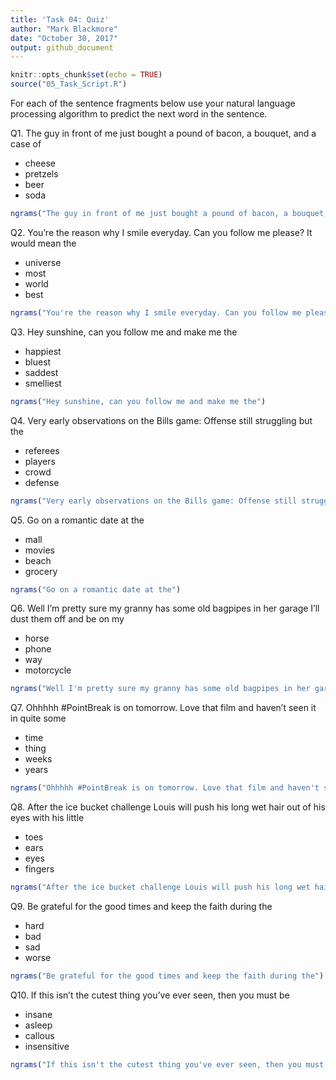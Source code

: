 ```yaml
---
title: 'Task 04: Quiz'
author: "Mark Blackmore"
date: "October 30, 2017"
output: github_document
---
```


```r
knitr::opts_chunk$set(echo = TRUE)
source("05_Task_Script.R")
```

For each of the sentence fragments below use your natural language processing algorithm to predict the next word in the sentence.

Q1. The guy in front of me just bought a pound of bacon, a bouquet, and a case of  

  * cheese
  * pretzels
  * beer
  * soda  
  
```r
ngrams("The guy in front of me just bought a pound of bacon, a bouquet, and a case of")  
```

Q2. You're the reason why I smile everyday. Can you follow me please? It would mean the 

  * universe
  * most
  * world
  * best
  
```r
ngrams("You're the reason why I smile everyday. Can you follow me please? It would mean the")  
```

Q3. Hey sunshine, can you follow me and make me the  

  * happiest
  * bluest
  * saddest
  * smelliest
  
```r
ngrams("Hey sunshine, can you follow me and make me the")  
```

Q4. Very early observations on the Bills game: Offense still struggling but the  

  * referees
  * players
  * crowd
  * defense
  
```r
ngrams("Very early observations on the Bills game: Offense still struggling but the") 
```

Q5. Go on a romantic date at the  

  * mall
  * movies
  * beach
  * grocery
  
```r
ngrams("Go on a romantic date at the") 
```  

Q6. Well I'm pretty sure my granny has some old bagpipes in her garage I'll dust them off and be on my  

  * horse
  * phone
  * way
  * motorcycle

```r
ngrams("Well I'm pretty sure my granny has some old bagpipes in her garage I'll dust them off and be on my") 
```  

Q7. Ohhhhh #PointBreak is on tomorrow. Love that film and haven't seen it in quite some

  * time
  * thing
  * weeks
  * years
  
```r
ngrams("Ohhhhh #PointBreak is on tomorrow. Love that film and haven't seen it in quite some") 
```    
  
Q8. After the ice bucket challenge Louis will push his long wet hair out of his eyes with his little

  * toes
  * ears
  * eyes
  * fingers

```r
ngrams("After the ice bucket challenge Louis will push his long wet hair out of his eyes with his little") 
```     

Q9. Be grateful for the good times and keep the faith during the

  * hard
  * bad
  * sad
  * worse
  
```r
ngrams("Be grateful for the good times and keep the faith during the") 
```   

Q10. If this isn't the cutest thing you've ever seen, then you must be

  * insane
  * asleep
  * callous
  * insensitive

```r
ngrams("If this isn't the cutest thing you've ever seen, then you must be") 
```   
